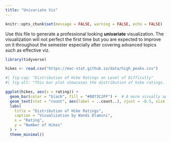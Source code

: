 ```yaml
---
title: "Univariate Viz"
---
```


```r
knitr::opts_chunk$set(message = FALSE, warning = FALSE, echo = FALSE)
```

Use this file to generate a professional looking **univariate** visualization. The visualization will not perfect the first time but you are expected to improve on it throughout the semester especially after covering advanced topics such as effective viz.

```r
library(tidyverse)
```

```r
hikes <- read.csv("https://mac-stat.github.io/data/high_peaks.csv")
```

```r
#| fig-cap: "Distribution of Hike Ratings on Level of Difficulty"
#| fig-alt: "This bar plot showcases the distribution of hike ratings. 8 hikes were rated difficult; 11 were rated easy; 27 were rated moderate. The link to this data set is https://mac-stat.github.io/data/high_peaks.csv"

ggplot(hikes, aes(x = rating)) +
  geom_bar(color = "black", fill = "#0073C2FF") +  # A more visually appealing color
  geom_text(stat = "count", aes(label = ..count..), vjust = -0.5, size = 3) + # Adds count labels
  labs(
    title = "Distribution of Hike Ratings",
    caption = "Visualization by Wandi Dlamini",
    x = "Rating",
    y = "Number of Hikes"
  ) +
  theme_minimal() 
```

